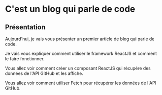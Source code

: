 
# C'est un blog qui parle de code

## Présentation

Aujourd'hui, je vais vous présenter un premier article de blog qui parle de code.

Je vais vous expliquer comment utiliser le framework ReactJS et comment le faire fonctionner.

Vous allez voir comment créer un composant ReactJS qui récupère des données de l'API GitHub et les affiche.

Vous allez voir comment utiliser Fetch pour récupérer les données de l'API GitHub.

